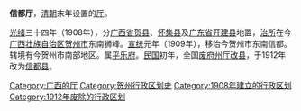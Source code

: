 '''信都厅'''，[[清朝|清朝]]末年设置的[[厅_(清朝)|厅]]。

[[光绪|光绪]]三十四年（1908年），分[[广西省|广西省]][[贺县|贺县]]、[[怀集县|怀集县]]及[[广东省|广东省]][[开建县|开建县]]地置，[[治所|治所]]在今[[广西壮族自治区|广西壮族自治区]][[贺州市|贺州市]]东南狮峰。[[宣统|宣统]]元年（1909年），移治今贺州市东南信都。辖境有今贺州市南部地区。属[[平樂府|平乐府]]。[[中華民國|民国]]初年，全国[[废府州厅改县|废府州厅改县]]，于1912年改为[[信都县_(中华民国)|信都县]]。

{{清朝行政区划小作品}}
[[Category:广西的厅|Category:广西的厅]]
[[Category:贺州行政区划史|Category:贺州行政区划史]]
[[Category:1908年建立的行政区划|Category:1908年建立的行政区划]]
[[Category:1912年废除的行政区划|Category:1912年废除的行政区划]]